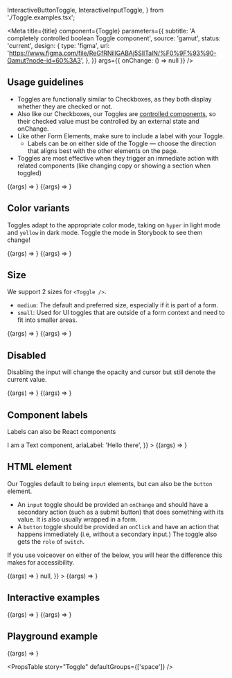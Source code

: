 
  InteractiveButtonToggle,
  InteractiveInputToggle,
} from './Toggle.examples.tsx';

<Meta
  title={title}
  component={Toggle}
  parameters={{
    subtitle: 'A completely controlled boolean Toggle component',
    source: 'gamut',
    status: 'current',
    design: {
      type: 'figma',
      url:
        'https://www.figma.com/file/ReGfRNillGABAj5SlITalN/%F0%9F%93%90-Gamut?node-id=60%3A3',
    },
  }}
  args={{ onChange: () => null }}
/>

## Usage guidelines

- Toggles are functionally similar to Checkboxes, as they both display whether they are checked or not.
- Also like our Checkboxes, our Toggles are [controlled components](https://reactjs.org/docs/forms.html#controlled-components), so their checked value must be controlled by an external state and onChange.
- Like other Form Elements, make sure to include a label with your Toggle.
  - Labels can be on either side of the Toggle — choose the direction that aligns best with the other elements on the page.
- Toggles are most effective when they trigger an immediate action with related components (like changing copy or showing a section when toggled)

<Canvas>
  <Story
    name="right"
    args={{ label: 'My label is to the right', labelSide: 'right' }}
  >
    {(args) => <Toggle {...args} />}
  </Story>
  <Story
    name="left"
    args={{ label: 'My label is to the left', labelSide: 'left' }}
  >
    {(args) => <Toggle {...args} />}
  </Story>
</Canvas>

## Color variants

Toggles adapt to the appropriate color mode, taking on `hyper` in light mode and `yellow` in dark mode. Toggle the mode in Storybook to see them change!

<Canvas>
  <Story name="checked" args={{ checked: true, label: 'I am checked' }}>
    {(args) => <Toggle {...args} />}
  </Story>
  <Story name="unchecked" args={{ label: 'I am not checked' }}>
    {(args) => <Toggle {...args} />}
  </Story>
</Canvas>

## Size

We support 2 sizes for `<Toggle />`.

- `medium`: The default and preferred size, especially if it is part of a form.
- `small`: Used for UI toggles that are outside of a form context and need to fit into smaller areas.

<Canvas>
  <Story name="medium" args={{ size: 'medium' }}>
    {(args) => <Toggle {...args} />}
  </Story>
  <Story name="small" args={{ size: 'small' }}>
    {(args) => <Toggle {...args} />}
  </Story>
</Canvas>

## Disabled

Disabling the input will change the opacity and cursor but still denote the current value.

<Canvas>
  <Story name="disabled" args={{ checked: false, disabled: true }}>
    {(args) => <Toggle {...args} />}
  </Story>
  <Story name="disabled-checked" args={{ checked: true, disabled: true }}>
    {(args) => <Toggle {...args} />}
  </Story>
</Canvas>

## Component labels

Labels can also be React components

<Canvas>
  <Story
    name="Component Label"
    args={{
      checked: false,
      label: <Text>I am a Text component</Text>,
      ariaLabel: 'Hello there',
    }}
  >
    {(args) => <Toggle {...args} />}
  </Story>
</Canvas>

## HTML element

Our Toggles default to being `input` elements, but can also be the `button` element.

- An `input` toggle should be provided an `onChange` and should have a secondary action (such as a submit button) that does something with its value. It is also usually wrapped in a form.
- A `button` toggle should be provided an `onClick` and have an action that happens immediately (i.e, without a secondary input.) The toggle also gets the `role` of `switch`.

If you use voiceover on either of the below, you will hear the difference this makes for accessibility.

<Canvas>
  <Story name="Input Toggle" args={{ label: 'input toggle' }}>
    {(args) => <Toggle {...args} />}
  </Story>
  <Story
    name="Button Toggle"
    args={{
      as: 'button',
      checked: true,
      label: 'button toggle',
      onChange: undefined,
      onClick: () => null,
    }}
  >
    {(args) => <Toggle {...args} />}
  </Story>
</Canvas>

## Interactive examples

<Canvas>
  <Story
    name="Interactive Input Toggle"
    args={{ label: 'interactive example' }}
  >
    {(args) => <InteractiveInputToggle {...args} />}
  </Story>
  <Story
    name="Interactive Button Toggle"
    args={{ label: 'interactive button example' }}
  >
    {(args) => <InteractiveButtonToggle {...args} />}
  </Story>
</Canvas>

## Playground example

<Canvas>
  <Story name="Toggle" args={{ label: 'example' }}>
    {(args) => <Toggle {...args} />}
  </Story>
</Canvas>

<PropsTable story="Toggle" defaultGroups={['space']} />
